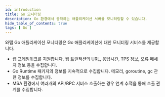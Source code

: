 ```yaml
---
id: introduction
title: Go 모니터링
description: Go 환경에서 동작하는 애플리케이션 서버를 모니터링할 수 있습니다.
hide_table_of_contents: true
tags: [ Go ]
---
```



와탭 Go 애플리케이션 모니터링은 Go 애플리케이션에 대한 모니터링 서비스를 제공합니다.

- 웹 프레임워크를 지원합니다. 웹 트랜잭션의 URL, 응답시간, TPS 정보, 오류 메세지 정보 등을 수집합니다.
- Go Runtime 패키지의 정보를 지속적으로 수집합니다. 메모리, goroutine, gc 관련 정보를 수집합니다.
- MSA 환경에서 여러개의 API/RPC 서비스 호출하는 경우 연계 추적을 통해 호출 관계를 수집합니다.


<Apmcommonintro />  